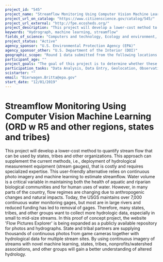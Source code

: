 ```yaml
---
project_id: "545"
project_name: "Streamflow Monitoring Using Computer Vision Machine Learning (ORD w R5 and other regions, states and tribes)"
project_url_on_catalog: "https://www.citizenscience.gov/catalog/545/"
project_url_external: "http://fpe.ecosheds.org/"
project_description: "This project will develop a lower-cost method to quantify stream flow that can be used by states, tribes and other organizations. This approach can supplement the current methods, i.e., deployment of hydrological measurement equipment (stream gauges), that is costly and requires specialized expertise. This user-friendly alternative relies on continuous photo imagery and machine learning to estimate streamflow. Water volume is a critical variable in maintaining both the health of aquatic and riparian biological communities and for human uses of water. However, in many parts of the country, flow regimes are changing due to anthropogenic changes and natural impacts. Today, the USGS maintains over 7,000 continuous water monitoring gages, but most are in large rivers and reduced funding has led to removal of gages. Therefore, many states, tribes, and other groups want to collect more hydrologic data, especially in small to mid-size streams. In this proof of concept project, the website &#39;Flow Pictures Explorer&#39; is being expanded as a publicly available repository for photos and hydrographs. State and tribal partners are supplying thousands of continuous photos from game cameras together with hydrological data for multiple stream sites. By using continuous imagery of streams with novel machine learning, states, tribes, nonprofits/watershed associations, and other groups will gain a better understanding of altered hydrology."
keywords: "Hydrograph, machine learning, streamflow"
fields_of_science: "Computers and technology, Ecology and environment, Geology and earth science, Ocean/water and marine"
project_status: "Active"
agency_sponsor: "U.S. Environmental Protection Agency (EPA)"
agency_sponsor_other: "U.S. Department of the Interior (DOI)"
geographic_scope: "Round 1 data submitted from the following locations: Browns Brook, Raymond, NH; Parkers Brook, Oakham, MA; Peavine Creek, Pokagon Township, MI; Additional locations to be added from EPA Regions 1, 2, 3, and 5 before completion of project."
participant_age: ""
project_goals: "The goal of this project is to determine whether these streamflow images and hydrographs can be used together to understand how much the stream, including flow regime, changes over time. In the subsequent phase, computer vision machine learning will be tested as an approach to estimate flow from images, using the large number of images generated from partner organizations. The resulting tools may be applicable to protection of aquatic life from the impacts of hydrological alterations."
participation_tasks: "Data Analysis, Data Entry, Geolocation, Observation, Photography"
scistarter: ""
email: "Bierwagen.Britta@epa.gov"
start_date: "12/01/2019"
---
```


# Streamflow Monitoring Using Computer Vision Machine Learning (ORD w R5 and other regions, states and tribes)

This project will develop a lower-cost method to quantify stream flow that can be used by states, tribes and other organizations. This approach can supplement the current methods, i.e., deployment of hydrological measurement equipment (stream gauges), that is costly and requires specialized expertise. This user-friendly alternative relies on continuous photo imagery and machine learning to estimate streamflow. Water volume is a critical variable in maintaining both the health of aquatic and riparian biological communities and for human uses of water. However, in many parts of the country, flow regimes are changing due to anthropogenic changes and natural impacts. Today, the USGS maintains over 7,000 continuous water monitoring gages, but most are in large rivers and reduced funding has led to removal of gages. Therefore, many states, tribes, and other groups want to collect more hydrologic data, especially in small to mid-size streams. In this proof of concept project, the website &#39;Flow Pictures Explorer&#39; is being expanded as a publicly available repository for photos and hydrographs. State and tribal partners are supplying thousands of continuous photos from game cameras together with hydrological data for multiple stream sites. By using continuous imagery of streams with novel machine learning, states, tribes, nonprofits/watershed associations, and other groups will gain a better understanding of altered hydrology.
